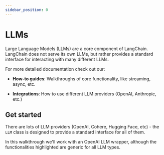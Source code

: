 ```yaml
---
sidebar_position: 0
---
```


# LLMs

Large Language Models (LLMs) are a core component of LangChain.
LangChain does not serve its own LLMs, but rather provides a standard interface for interacting with many different LLMs.

For more detailed documentation check out our:

- **How-to guides**: Walkthroughs of core functionality, like streaming, async, etc.

- **Integrations**: How to use different LLM providers (OpenAI, Anthropic, etc.)

## Get started

There are lots of LLM providers (OpenAI, Cohere, Hugging Face, etc) - the `LLM` class is designed to provide a standard interface for all of them.

In this walkthrough we'll work with an OpenAI LLM wrapper, although the functionalities highlighted are generic for all LLM types.


<LLMGetStarted />
